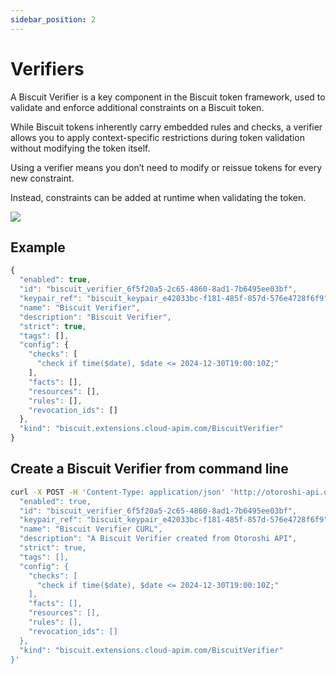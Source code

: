 ```yaml
---
sidebar_position: 2
---
```



# Verifiers

A Biscuit Verifier is a key component in the Biscuit token framework, used to validate and enforce additional constraints on a Biscuit token. 

While Biscuit tokens inherently carry embedded rules and checks, a verifier allows you to apply context-specific restrictions during token validation without modifying the token itself.

Using a verifier means you don’t need to modify or reissue tokens for every new constraint. 

Instead, constraints can be added at runtime when validating the token.

![](/screenshots/biscuit-verifier-creation.png)

## Example 

```javascript
{
  "enabled": true,
  "id": "biscuit_verifier_6f5f20a5-2c65-4860-8ad1-7b6495ee03bf",
  "keypair_ref": "biscuit_keypair_e42033bc-f181-485f-857d-576e4728f6f9",
  "name": "Biscuit Verifier",
  "description": "Biscuit Verifier",
  "strict": true,
  "tags": [],
  "config": {
    "checks": [
      "check if time($date), $date <= 2024-12-30T19:00:10Z;"
    ],
    "facts": [],
    "resources": [],
    "rules": [],
    "revocation_ids": []
  },
  "kind": "biscuit.extensions.cloud-apim.com/BiscuitVerifier"
}
```

## Create a Biscuit Verifier from command line
```bash 
curl -X POST -H 'Content-Type: application/json' 'http://otoroshi-api.oto.tools:8080/apis/biscuit.extensions.cloud-apim.com/v1/biscuit-verifiers' -u admin-api-apikey-id:admin-api-apikey-secret -d '{
  "enabled": true,
  "id": "biscuit_verifier_6f5f20a5-2c65-4860-8ad1-7b6495ee03bf",
  "keypair_ref": "biscuit_keypair_e42033bc-f181-485f-857d-576e4728f6f9",
  "name": "Biscuit Verifier CURL",
  "description": "A Biscuit Verifier created from Otoroshi API",
  "strict": true,
  "tags": [],
  "config": {
    "checks": [
      "check if time($date), $date <= 2024-12-30T19:00:10Z;"
    ],
    "facts": [],
    "resources": [],
    "rules": [],
    "revocation_ids": []
  },
  "kind": "biscuit.extensions.cloud-apim.com/BiscuitVerifier"
}'
```